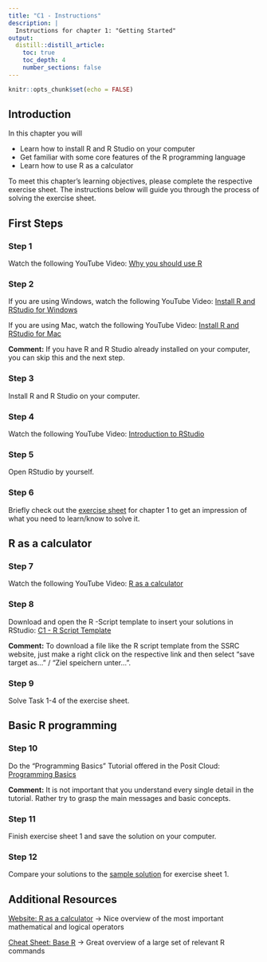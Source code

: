 ```yaml
---
title: "C1 - Instructions"
description: |
  Instructions for chapter 1: "Getting Started" 
output:
  distill::distill_article:
    toc: true
    toc_depth: 4
    number_sections: false
---
```


```r
knitr::opts_chunk$set(echo = FALSE)
```

## Introduction 

In this chapter you will

* Learn how to install R and R Studio on your computer
* Get familiar with some core features of the R programming language
* Learn how to use R as a calculator 

To meet this chapter's learning objectives, please complete the respective exercise sheet. The instructions below will guide you through the process of solving the exercise sheet. 

## First Steps

### Step 1

Watch the following YouTube Video: 
[Why you should use R](https://www.youtube.com/watch?v=9kYUGMg_14s){target="blank"} 

### Step 2

If you are using Windows, watch the following YouTube Video:
[Install R and RStudio for Windows](https://www.youtube.com/watch?v=zbnYlOZlBEU){target="blank"}


If you are using Mac, watch the following YouTube Video:
[Install R and RStudio for Mac](https://www.youtube.com/watch?v=E8IFmqSXjDc){target="blank"}

**Comment:** If you have R and R Studio already installed on your computer, you can skip this and the next step.

### Step 3

Install R and R Studio on your computer.

### Step 4

Watch the following YouTube Video:
[Introduction to RStudio](https://www.youtube.com/watch?v=n79fN1g1iXY&list=PLRCTyRu1YVXBXPU-7bI0b4I9F7JRiM9Ln&index=1){target="blank"} 

### Step 5

Open RStudio by yourself. 

### Step 6

Briefly check out the [exercise sheet](C1_exercise.html){target="blank"} for chapter 1 to get an impression of what you need to learn/know to solve it.

## R as a calculator

### Step 7

Watch the following YouTube Video: 
[R as a calculator](https://www.youtube.com/watch?v=kF608MZ3sr8&list=PLRCTyRu1YVXBXPU-7bI0b4I9F7JRiM9Ln&index=2){target="blank"}

### Step 8

Download and open the R -Script template to insert your solutions in RStudio:
[C1 - R Script Template](templates/SSRC_C1_template.R){target="blank"}

**Comment:** To download a file like the R script template from the SSRC website, just make a right click on the respective link and then select “save target as…” / “Ziel speichern unter…”.

### Step 9

Solve Task 1-4 of the exercise sheet.

## Basic R programming 

### Step 10

Do the “Programming Basics” Tutorial offered in the Posit Cloud: 
[Programming Basics](https://r-primers.andrewheiss.com/basics/02-programming-basics/){target="blank"}

**Comment:** It is not important that you understand every single detail in the tutorial. Rather try to grasp the main messages and basic concepts.

### Step 11

Finish exercise sheet 1 and save the solution on your computer.

### Step 12

Compare your solutions to the [sample solution](C1_solution.html){target="blank"} for exercise sheet 1.

## Additional Resources

[Website: R as a calculator](http://statseducation.com/Introduction-to-R/modules/getting started/calculator/){target="blank"} -> Nice overview of the most important mathematical and logical operators


[Cheat Sheet: Base R](https://raw.githubusercontent.com/rstudio/cheatsheets/master/base-r.pdf){target="blank"} -> Great overview of a large set of relevant R commands 
